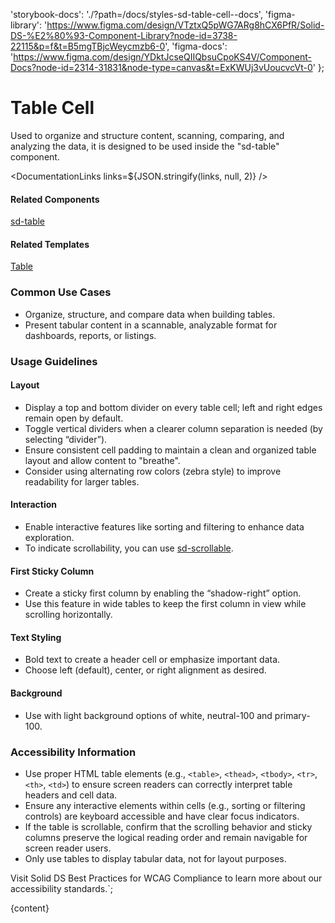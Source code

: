 

  'storybook-docs': './?path=/docs/styles-sd-table-cell--docs',
  'figma-library':
    'https://www.figma.com/design/VTztxQ5pWG7ARg8hCX6PfR/Solid-DS-%E2%80%93-Component-Library?node-id=3738-22115&p=f&t=B5mgTBjcWeycmzb6-0',
  'figma-docs':
    'https://www.figma.com/design/YDktJcseQIIQbsuCpoKS4V/Component-Docs?node-id=2314-31831&node-type=canvas&t=ExKWUj3vUoucvcVt-0'
};

# Table Cell

Used to organize and structure content, scanning, comparing, and analyzing the data, it is designed to be used inside the "sd-table" component.

<DefaultStory />

<DocumentationLinks links=${JSON.stringify(links, null, 2)} />

#### Related Components

[sd-table](./?path=/docs/styles-sd-table--docs)

#### Related Templates

[Table](./?path=/docs/templates-table--docs)

### Common Use Cases

- Organize, structure, and compare data when building tables.
- Present tabular content in a scannable, analyzable format for dashboards, reports, or listings.

### Usage Guidelines

#### Layout

- Display a top and bottom divider on every table cell; left and right edges remain open by default.
- Toggle vertical dividers when a clearer column separation is needed (by selecting “divider”).
- Ensure consistent cell padding to maintain a clean and organized table layout and allow content to "breathe".
- Consider using alternating row colors (zebra style) to improve readability for larger tables.

#### Interaction

- Enable interactive features like sorting and filtering to enhance data exploration.
- To indicate scrollability, you can use [sd-scrollable](./?path=/docs/components-sd-scrollable--docs).

#### First Sticky Column

- Create a sticky first column by enabling the “shadow-right” option.
- Use this feature in wide tables to keep the first column in view while scrolling horizontally.

#### Text Styling

- Bold text to create a header cell or emphasize important data.
- Choose left (default), center, or right alignment as desired.

#### Background

- Use with light background options of white, neutral-100 and primary-100.

### Accessibility Information

- Use proper HTML table elements (e.g., <code>&lt;table&gt;</code>, <code>&lt;thead&gt;</code>, <code>&lt;tbody&gt;</code>, <code>&lt;tr&gt;</code>, <code>&lt;th&gt;</code>, <code>&lt;td&gt;</code>) to ensure screen readers can correctly interpret table headers and cell data.
- Ensure any interactive elements within cells (e.g., sorting or filtering controls) are keyboard accessible and have clear focus indicators.
- If the table is scrollable, confirm that the scrolling behavior and sticky columns preserve the logical reading order and remain navigable for screen reader users.
- Only use tables to display tabular data, not for layout purposes.

Visit <sd-link href="https://www.figma.com/design/YDktJcseQIIQbsuCpoKS4V/Component-Docs?node-id=10708-5011&t=Z1FxSGWkmXG5r5sw-4" target="_blank">Solid DS Best Practices for WCAG Compliance</sd-link> to learn more about our accessibility standards.`;

<Meta title="Styles/sd-table-cell/Overview" />

<OverviewFormatter story={SdTableCellStories.Default}>{content}</OverviewFormatter>
